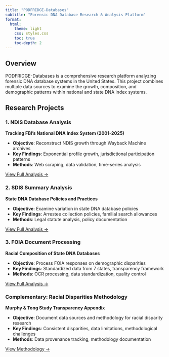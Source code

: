 ```yaml
---
title: "PODFRIDGE-Databases"
subtitle: "Forensic DNA Database Research & Analysis Platform"
format: 
  html:
    theme: light
    css: styles.css
    toc: true
    toc-depth: 2
---
```


## Overview

PODFRIDGE-Databases is a comprehensive research platform analyzing forensic DNA database systems in the United States. This project combines multiple data sources to examine the growth, composition, and demographic patterns within national and state DNA index systems.

## Research Projects

### 1. NDIS Database Analysis
**Tracking FBI's National DNA Index System (2001-2025)**

- **Objective**: Reconstruct NDIS growth through Wayback Machine archives
- **Key Findings**: Exponential profile growth, jurisdictional participation patterns
- **Methods**: Web scraping, data validation, time-series analysis

[View Full Analysis →](analysis/ndis_scraping.qmd)

### 2. SDIS Summary Analysis  
**State DNA Database Policies and Practices**

- **Objective**: Examine variation in state DNA database policies
- **Key Findings**: Arrestee collection policies, familial search allowances
- **Methods**: Legal statute analysis, policy documentation

[View Full Analysis →](analysis/sdis_summary.qmd)

### 3. FOIA Document Processing
**Racial Composition of State DNA Databases**

- **Objective**: Process FOIA responses on demographic disparities
- **Key Findings**: Standardized data from 7 states, transparency framework
- **Methods**: OCR processing, data standardization, quality control

[View Full Analysis →](analysis/foia_processing.qmd)

### Complementary: Racial Disparities Methodology
**Murphy & Tong Study Transparency Appendix**

- **Objective**: Document data sources and methodology for racial disparity research
- **Key Findings**: Consistent disparities, data limitations, methodological challenges
- **Methods**: Data provenance tracking, methodology documentation

[View Methodology →](analysis/appendix_analysis.qmd)